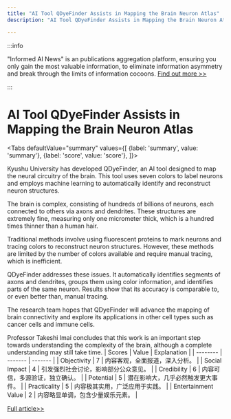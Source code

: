 ```yaml
---
title: "AI Tool QDyeFinder Assists in Mapping the Brain Neuron Atlas"
description: "AI Tool QDyeFinder Assists in Mapping the Brain Neuron Atlas"

---
```



:::info

"Informed AI News" is an publications aggregation platform, ensuring you only gain the most valuable information, to eliminate information asymmetry and break through the limits of information cocoons.  [Find out more >>](/)

:::

# AI Tool QDyeFinder Assists in Mapping the Brain Neuron Atlas


<Tabs
	defaultValue="summary"
	values={[
	{label: 'summary', value: 'summary'},
	{label: 'score', value: 'score'},
]}>
<TabItem value="summary">


Kyushu University has developed QDyeFinder, an AI tool designed to map the neural circuitry of the brain. This tool uses seven colors to label neurons and employs machine learning to automatically identify and reconstruct neuron structures.

The brain is complex, consisting of hundreds of billions of neurons, each connected to others via axons and dendrites. These structures are extremely fine, measuring only one micrometer thick, which is a hundred times thinner than a human hair.

Traditional methods involve using fluorescent proteins to mark neurons and tracing colors to reconstruct neuron structures. However, these methods are limited by the number of colors available and require manual tracing, which is inefficient.

QDyeFinder addresses these issues. It automatically identifies segments of axons and dendrites, groups them using color information, and identifies parts of the same neuron. Results show that its accuracy is comparable to, or even better than, manual tracing.

The research team hopes that QDyeFinder will advance the mapping of brain connectivity and explore its applications in other cell types such as cancer cells and immune cells.

Professor Takeshi Imai concludes that this work is an important step towards understanding the complexity of the brain, although a complete understanding may still take time.
</TabItem>
<TabItem value="score">
	| Scores     | Value   | Explanation |
	| -------- | ------- | ------- |
	| Objectivity  | 7    | 内容客观，全面报道，深入分析。    |
	| Social Impact | 4     | 引发强烈社会讨论，影响部分公众意见。    |
	| Credibility    | 6    | 内容可信，多源验证，独立确认。    |
	| Potential    | 5    | 潜在影响大，几乎必然触发更大事件。    |
	| Practicality    | 5    | 内容极其实用，广泛应用于实践。    |
	| Entertainment Value    | 2    | 内容略显单调，包含少量娱乐元素。    |
</TabItem>
</Tabs>

[Full article>>](https://www.cnbeta.com.tw/articles/science/1437346.htm)
